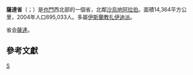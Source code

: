 {{Infobox settlement
<!-- See Template:Infobox settlement for additional fields and descriptions -->
| name                    = 薩達省
| native_name             = محافظة صعدة
| native_name_lang        = ar
| settlement_type         = 省
| image_map               = Sa'dah in Yemen.svg
| map_alt                 = 
| map_caption             = 薩達省在也門的位置
| coordinates             = {{coord|16|58|N|44|43|E|display=inline,title}}
| subdivision_type        = 国家
| subdivision_name        = {{也门}}
| seat_type               = 
| seat                    = [[萨达_(也门)|萨达]]
| government_footnotes    = 
| leader_party            = 
| leader_title            = 省长
| leader_name             = Hadi Tarshan（被流放）
| unit_pref               = Metric<!-- or US or UK -->
| area_total_km2          = 11375
| area_land_km2           = 
| area_water_km2          = 
| population_footnotes    = <ref name=yearbook2011>{{cite web|title=Statistical Yearbook 2011|url=http://www.cso-yemen.org/publiction/yearbook2011/population.xls|publisher=Central Statistical Organisation|accessdate=24 February 2013|archive-url=https://web.archive.org/web/20121009023840/http://www.cso-yemen.org/publiction/yearbook2011/population.xls|archive-date=2012-10-09|dead-url=yes}}</ref> 
| population_total        = 838,000
| population_as_of        = 2011年
| population_density_km2  = auto
| population_note         = 
| iso_code                = 
| website                 = <!-- {{URL|example.com}} -->
| footnotes               = 
| parts_type            = {{tsl|en|Yemeni Crisis (2011–present)||占领}}
| parts_style           = para
| p1                    = {{flagicon image|Houthis Logo.png}} [[胡塞武装组织|胡塞武装组织]]（Ansar Allah）
}}

'''薩達省'''（{{lang-ar|محافظة صعدة|}}；''{{transl|ar|Ṣaʿda}}''）是[[也門|也門]]西北部的一個省，北鄰[[沙烏地阿拉伯|沙烏地阿拉伯]]。面積14,364平方公里，2004年人口695,033人。多屬[[伊斯蘭教|伊斯蘭教]][[扎伊迪派|扎伊迪派]]。

省会[[萨达_(也门)|薩達]]。

==參考文獻==
{{Reflist}}

{{yemen-geo-stub}}
{{葉門行政區劃}}
[[Category:也門行政區劃|S]]